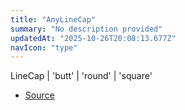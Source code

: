 ```yaml
---
title: "AnyLineCap"
summary: "No description provided"
updatedAt: "2025-10-26T20:08:13.677Z"
navIcon: "type"
---
```



LineCap \| 'butt' \| 'round' \| 'square'

- [Source](https://github.com/NMMTY/LazyCanvas/blob/ba3e53b2fefc78794f94d50b21443818f2774649/packages/lazycanvas/src/types/types.d.ts#L56)